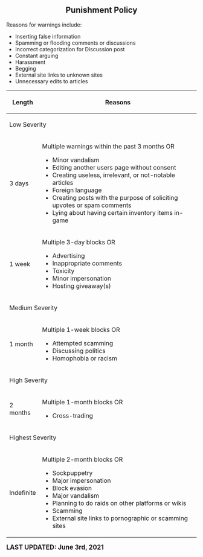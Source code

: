 <center>
<br />
<noinclude>{{RulesAndPoliciesNavigation}}</noinclude>

== '''Punishment Policy''' ==
{{FrameSquare|color = db0f4d|content= The '''punishment''' is a set of standards that [[Project:Staff|Staff Members]] should determine block lengths with.}}
</center>

Reasons for warnings include:
* Inserting false information
* Spamming or flooding comments or discussions
* Incorrect categorization for Discussion post
* Constant arguing
* Harassment
* Begging
* External site links to unknown sites
* Unnecessary edits to articles

{|class="article-table"
! Length
! Reasons
|-
! colspan=2 | Low Severity
|-
|3 days
|Multiple warnings within the past 3 months OR
* Minor vandalism
* Editing another users page without consent
* Creating useless, irrelevant, or not-notable articles
* Foreign language
* Creating posts with the purpose of soliciting upvotes or spam comments 
* Lying about having certain inventory items in-game
|-
|1 week
|Multiple 3-day blocks OR
* Advertising
* Inappropriate comments
* Toxicity
* Minor impersonation
* Hosting giveaway(s)
|-
! colspan=2 | Medium Severity
|-
|1 month
|Multiple 1-week blocks OR
* Attempted scamming
* Discussing politics
* Homophobia or racism
|-
! colspan=2 | High Severity
|-
|2 months
|Multiple 1-month blocks OR
* Cross-trading
|-
! colspan=2 | Highest Severity
|-
|Indefinite
|Multiple 2-month blocks OR
* Sockpuppetry
* Major impersonation
* Block evasion
* Major vandalism
* Planning to do raids on other platforms or wikis
* Scamming
* External site links to pornographic or scamming sites
|}

<big>'''LAST UPDATED: June 3rd, 2021'''</big>